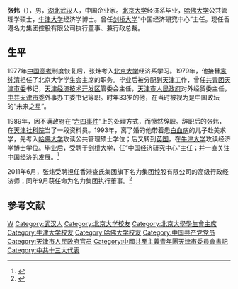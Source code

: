 {{Otheruses|other=名为张炜的其他人物|张炜}}

'''张炜'''（{{bd|1955年|catIdx=Z}}），男，[[湖北|湖北]][[武汉|武汉]]人，中国企业家。[[北京大学|北京大学]]经济系毕业，[[哈佛大学|哈佛大学]]公共管理学硕士，[[牛津大学|牛津大学]]经济学博士。曾任[[剑桥大学|剑桥大学]]“中国经济研究中心”主任。现任香港名力集团控股有限公司执行董事、兼行政总裁。

== 生平 ==
1977年[[中国|中国]][[高考|高考]]制度恢复后，张炜考入[[北京大学|北京大学]]经济系学习。1979年，他接替[[袁纯清|袁纯清]]担任了北京大学学生会主席的职务。毕业后被分配到[[天津|天津]]工作，曾任[[共青团天津市委|共青团天津市委]]书记，[[天津经济技术开发区|天津经济技术开发区]]管委会主任，[[天津市人民政府|天津市人民政府]]对外经贸委主任，[[中共天津市委|中共天津市委]]外事办工委书记等职。时年33岁的他，在当时被视为是中国政坛的“未来之星”。

1989年，因不满政府在“[[六四事件|六四事件]]”上的处理方式，而愤然辞职。辞职后的张炜，在[[天津社科院|天津社科院]]当了一段资料员。1993年，离了婚的他带着患[[白血病|白血病]]的儿子赴美求学，先考入[[哈佛大学|哈佛大学]]攻读公共管理硕士学位；后又转到[[英国|英国]]，在[[牛津大学|牛津大学]]攻读经济学博士学位。毕业后，受聘于[[剑桥大学|剑桥大学]]，任“中国经济研究中心”主任；并一直关注中国经济的发展。<ref>{{Cite web|title=张炜，中国政坛一颗新星的“脱轨”|url=http://news.creaders.net/china/2007/11/17/762779.html|accessdate=|work=万维读者网}}</ref>

2011年6月，张炜受聘担任香港查氏集团旗下名力集团控股有限公司的高级行政经济师；同年9月获任命为名力集团执行董事。<ref>{{Cite web |url=http://www.minglyhk.com/sch/html/team/director.html |title=名力集团董事会名单 |access-date=2016-03-05 |archive-url=https://web.archive.org/web/20160307215230/http://www.minglyhk.com/sch/html/team/director.html |archive-date=2016-03-07 |dead-url=yes }}</ref>

== 参考文献 ==
{{reflist}}

{{Authority control}}
{{DEFAULTSORT:Zhang張}}
[[Category:张姓|W]]
[[Category:武汉人|Category:武汉人]]
[[Category:北京大学校友|Category:北京大学校友]]
[[Category:北京大學學生會主席|Category:北京大學學生會主席]]
[[Category:牛津大学校友|Category:牛津大学校友]]
[[Category:哈佛大学校友|Category:哈佛大学校友]]
[[Category:中国共产党党员|Category:中国共产党党员]]
[[Category:天津市人民政府官员|Category:天津市人民政府官员]]
[[Category:中國共產主義青年團天津市委員會書記|Category:中國共產主義青年團天津市委員會書記]]
[[Category:中共十三大代表|Category:中共十三大代表]]